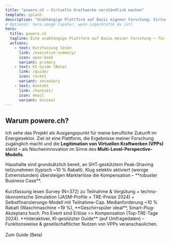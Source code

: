 ```yaml
---
title: "powere.ch – Virtuelle Kraftwerke verständlich machen"
template: splash
description: "Unabhängige Plattform auf Basis eigener Forschung: Virtuelle Kraftwerke (VPPs), dezentrale Flexibilität und ein KI-gestützter Guide."
# Optional: hero.image (später, wenn Logo/Grafik da ist)
hero:
  title: powere.ch
  tagline: Eine unabhängige Plattform auf Basis meiner Forschung – für Haushalte, Energieversorger und Politik.
  actions:
    - text: Kurzfassung lesen
      link: /executive-summary/
      icon: open-book
      variant: primary
    - text: KI-Guide (Beta)
      link: /guide/
      icon: rocket
      variant: secondary
    - text: Kontakt
      link: /kontakt/
      icon: email
      variant: minimal
---
```



## Warum powere.ch?

Ich sehe das Projekt als Ausgangspunkt für meine berufliche Zukunft im Energiesektor. Ziel ist eine Plattform, die Ergebnisse meiner Forschung zugänglich macht und die **Legitimation von Virtuellen Kraftwerken (VPPs)** stärkt – als Nischeninnovation im Sinne des **Multi-Level-Perspective-Modells**.

<CardGrid stagger>
  <Card title="TL;DR – Win-Win möglich" icon="approve-check">
    Haushalte sind grundsätzlich bereit, an SHT-gestütztem Peak-Shaving teilzunehmen (typisch ~10 % Rabatt). 
    Klug selektiv aktiviert (wenige Extremstunden) übersteigen Markterlöse die Kompensation – **robuster Business Case**.
    <br /><br />
    <LinkButton href="/executive-summary/" variant="secondary" icon="open-book">Kurzfassung lesen</LinkButton>
  </Card>

  <Card title="Fokus & Methode" icon="magnifier">
    Survey (N=372) zu Teilnahme & Vergütung + techno-ökonomische Simulation (JASM-Profile × TRE-Preise 2024) + 
    Selbstfinanzierungs-Modell mit Teilnahme-Cap.
  </Card>

  <Card title="Schlüsselbefunde" icon="information">
    Medianforderung ~10 % Rabatt (Waschmaschine ~19 %), **Geschirrspüler ideal**, Smart-Plug-Akzeptanz hoch. 
    Pro Event sind Erlöse >> Kompensation (Top-TRE-Tage 2024).
  </Card>

  <Card title="Was kommt als Nächstes?" icon="rocket">
    **Interaktiver, KI-gestützter Guide** (auf Umfragedaten) – Funktionsweise & gesellschaftlicher Nutzen von VPPs veranschaulichen.
    <br /><br />
    <LinkButton href="/guide/" icon="bot" variant="secondary">Zum Guide (Beta)</LinkButton>
  </Card>
</CardGrid>
